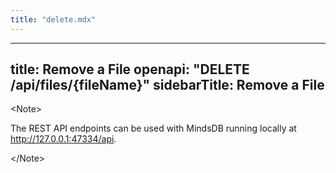 ```yaml
---
title: "delete.mdx"
---
```


---
title: Remove a File
openapi: "DELETE /api/files/{fileName}"
sidebarTitle: Remove a File
---

&lt;Note&gt;

The REST API endpoints can be used with MindsDB running locally at http://127.0.0.1:47334/api. 

&lt;/Note&gt;